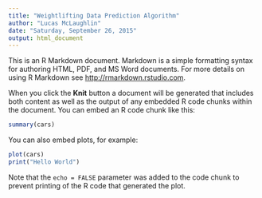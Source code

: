 ```yaml
---
title: "Weightlifting Data Prediction Algorithm"
author: "Lucas McLaughlin"
date: "Saturday, September 26, 2015"
output: html_document
---
```


This is an R Markdown document. Markdown is a simple formatting syntax for authoring HTML, PDF, and MS Word documents. For more details on using R Markdown see <http://rmarkdown.rstudio.com>.

When you click the **Knit** button a document will be generated that includes both content as well as the output of any embedded R code chunks within the document. You can embed an R code chunk like this:

```r
summary(cars)
```

You can also embed plots, for example:

```r
plot(cars)
print("Hello World")
```

Note that the `echo = FALSE` parameter was added to the code chunk to prevent printing of the R code that generated the plot.
